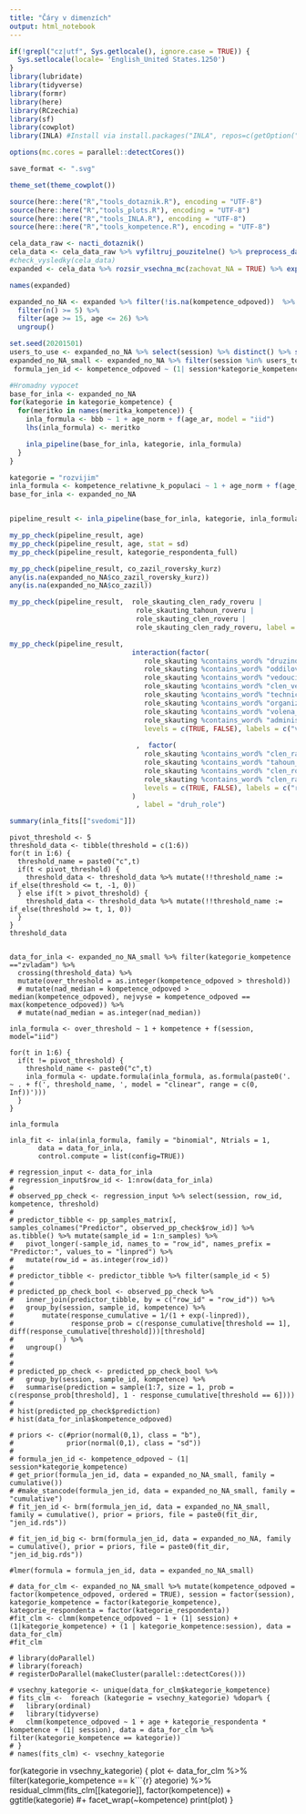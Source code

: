 ---
title: "Čáry v dimenzích"
output: html_notebook
---

```{r setup}
if(!grepl("cz|utf", Sys.getlocale(), ignore.case = TRUE)) {
  Sys.setlocale(locale= 'English_United States.1250')
}
library(lubridate)
library(tidyverse)
library(formr)
library(here)
library(RCzechia)
library(sf)
library(cowplot)
library(INLA) #Install via install.packages("INLA", repos=c(getOption("repos"), INLA="https://inla.r-inla-download.org/R/stable"), dep=TRUE)

options(mc.cores = parallel::detectCores())

save_format <- ".svg"

theme_set(theme_cowplot())

source(here::here("R","tools_dotaznik.R"), encoding = "UTF-8")
source(here::here("R","tools_plots.R"), encoding = "UTF-8")
source(here::here("R","tools_INLA.R"), encoding = "UTF-8")
source(here::here("R","tools_kompetence.R"), encoding = "UTF-8")

```


```{r}
cela_data_raw <- nacti_dotaznik()
cela_data <- cela_data_raw %>% vyfiltruj_pouzitelne() %>% preprocess_dat(verbose = FALSE)  
#check_vysledky(cela_data)
expanded <- cela_data %>% rozsir_vsechna_mc(zachovat_NA = TRUE) %>% expand_kompetence()
```


```{r}
names(expanded)
```

```{r}
expanded_no_NA <- expanded %>% filter(!is.na(kompetence_odpoved))  %>% group_by(session, kategorie_kompetence) %>% 
  filter(n() >= 5) %>%
  filter(age >= 15, age <= 26) %>%
  ungroup()

set.seed(20201501)
users_to_use <- expanded_no_NA %>% select(session) %>% distinct() %>% sample_n(800) %>% pull(session) 
expanded_no_NA_small <- expanded_no_NA %>% filter(session %in% users_to_use)
 formula_jen_id <- kompetence_odpoved ~ (1| session*kategorie_kompetence)

```



```{r}
#Hromadny vypocet
base_for_inla <- expanded_no_NA
for(kategorie in kategorie_kompetence) {
  for(meritko in names(meritka_kompetence)) {
    inla_formula <- bbb ~ 1 + age_norm + f(age_ar, model = "iid") 
    lhs(inla_formula) <- meritko

    inla_pipeline(base_for_inla, kategorie, inla_formula)
  }
}

```


```{r}
kategorie = "rozvijim"
inla_formula <- kompetence_relativne_k_populaci ~ 1 + age_norm + f(age_ar, model = "iid") 
base_for_inla <- expanded_no_NA


pipeline_result <- inla_pipeline(base_for_inla, kategorie, inla_formula)
```



```{r}
my_pp_check(pipeline_result, age)
my_pp_check(pipeline_result, age, stat = sd)
my_pp_check(pipeline_result, kategorie_respondenta_full)

```

```{r}
my_pp_check(pipeline_result, co_zazil_roversky_kurz)
any(is.na(expanded_no_NA$co_zazil_roversky_kurz))
any(is.na(expanded_no_NA$co_zazil))
```

```{r}
my_pp_check(pipeline_result,  role_skauting_clen_rady_roveru | 
                               role_skauting_tahoun_roveru |
                               role_skauting_clen_roveru |
                               role_skauting_clen_rady_roveru, label = "role_rover")

my_pp_check(pipeline_result, 
                              interaction(factor(
                                 role_skauting %contains_word% "druzinovy_radce" | 
                                 role_skauting %contains_word% "oddilovy_radce" |
                                 role_skauting %contains_word% "vedouci_zastupce_oddilu" |
                                 role_skauting %contains_word% "clen_vedeni_oddilu" |
                                 role_skauting %contains_word% "technicka" |
                                 role_skauting %contains_word% "organizacni" |
                                 role_skauting %contains_word% "volena_funkce" |
                                 role_skauting %contains_word% "administrativa",
                                 levels = c(TRUE, FALSE), labels = c("v","_"))
                              
                               ,  factor(
                                 role_skauting %contains_word% "clen_rady_roveru" | 
                                 role_skauting %contains_word% "tahoun_roveru" |
                                 role_skauting %contains_word% "clen_roveru" |
                                 role_skauting %contains_word% "clen_rady_roveru",
                                 levels = c(TRUE, FALSE), labels = c("r","_"))
                              )
                               , label = "druh_role")


```


```{r}
summary(inla_fits[["svedomi"]])
```


```
pivot_threshold <- 5
threshold_data <- tibble(threshold = c(1:6))
for(t in 1:6) {
  threshold_name = paste0("c",t)
  if(t < pivot_threshold) {
    threshold_data <- threshold_data %>% mutate(!!threshold_name := if_else(threshold <= t, -1, 0))
  } else if(t > pivot_threshold) {
    threshold_data <- threshold_data %>% mutate(!!threshold_name := if_else(threshold >= t, 1, 0))
  }
}
threshold_data
```

```

data_for_inla <- expanded_no_NA_small %>% filter(kategorie_kompetence =="zvladam") %>%
  crossing(threshold_data) %>%
  mutate(over_threshold = as.integer(kompetence_odpoved > threshold))
  # mutate(nad_median = kompetence_odpoved > median(kompetence_odpoved), nejvyse = kompetence_odpoved == max(kompetence_odpoved)) %>%
  # mutate(nad_median = as.integer(nad_median))

inla_formula <- over_threshold ~ 1 + kompetence + f(session, model="iid")

for(t in 1:6) {
  if(t != pivot_threshold) {
    threshold_name <- paste0("c",t)
    inla_formula <- update.formula(inla_formula, as.formula(paste0('. ~ . + f(', threshold_name, ', model = "clinear", range = c(0, Inf))')))
  }
}

inla_formula

inla_fit <- inla(inla_formula, family = "binomial", Ntrials = 1,
       data = data_for_inla,
       control.compute = list(config=TRUE))

```


```
# regression_input <- data_for_inla
# regression_input$row_id <- 1:nrow(data_for_inla)
# 
# observed_pp_check <- regression_input %>% select(session, row_id, kompetence, threshold)
# 
# predictor_tibble <- pp_samples_matrix[, samples_colnames("Predictor", observed_pp_check$row_id)] %>% as.tibble() %>% mutate(sample_id = 1:n_samples) %>%
#   pivot_longer(-sample_id, names_to = "row_id", names_prefix = "Predictor:", values_to = "linpred") %>%
#   mutate(row_id = as.integer(row_id))
# 
# predictor_tibble <- predictor_tibble %>% filter(sample_id < 5)
# 
# predicted_pp_check_bool <- observed_pp_check %>% 
#   inner_join(predictor_tibble, by = c("row_id" = "row_id")) %>%
#   group_by(session, sample_id, kompetence) %>%
#       mutate(response_cumulative = 1/(1 + exp(-linpred)),
#              response_prob = c(response_cumulative[threshold == 1], diff(response_cumulative[threshold]))[threshold]
#            ) %>%
#   ungroup()
#   
# 
# predicted_pp_check <- predicted_pp_check_bool %>%
#   group_by(session, sample_id, kompetence) %>% 
#   summarise(prediction = sample(1:7, size = 1, prob = c(response_prob[threshold], 1 - response_cumulative[threshold == 6])))
# 
# hist(predicted_pp_check$prediction)
# hist(data_for_inla$kompetence_odpoved)
```



```
# priors <- c(#prior(normal(0,1), class = "b"),
#             prior(normal(0,1), class = "sd"))
# 
# formula_jen_id <- kompetence_odpoved ~ (1| session*kategorie_kompetence)
# get_prior(formula_jen_id, data = expanded_no_NA_small, family = cumulative())
# #make_stancode(formula_jen_id, data = expanded_no_NA_small, family = "cumulative")
# fit_jen_id <- brm(formula_jen_id, data = expanded_no_NA_small, family = cumulative(), prior = priors, file = paste0(fit_dir, "jen_id.rds"))
```

```
# fit_jen_id_big <- brm(formula_jen_id, data = expanded_no_NA, family = cumulative(), prior = priors, file = paste0(fit_dir, "jen_id_big.rds"))
```

```
#lmer(formula = formula_jen_id, data = expanded_no_NA_small)
```


```
# data_for_clm <- expanded_no_NA_small %>% mutate(kompetence_odpoved = factor(kompetence_odpoved, ordered = TRUE), session = factor(session), kategorie_kompetence = factor(kategorie_kompetence), kategorie_respondenta = factor(kategorie_respondenta))
#fit_clm <- clmm(kompetence_odpoved ~ 1 + (1| session) + (1|kategorie_kompetence) + (1 | kategorie_kompetence:session), data = data_for_clm)
#fit_clm

```

```
# library(doParallel)
# library(foreach)
# registerDoParallel(makeCluster(parallel::detectCores()))
```


```
# vsechny_kategorie <- unique(data_for_clm$kategorie_kompetence)
# fits_clm <-  foreach (kategorie = vsechny_kategorie) %dopar% {
#   library(ordinal)
#   library(tidyverse)
#   clmm(kompetence_odpoved ~ 1 + age + kategorie_respondenta * kompetence + (1| session), data = data_for_clm %>% filter(kategorie_kompetence == kategorie))
# }
# names(fits_clm) <- vsechny_kategorie
```

for(kategorie in vsechny_kategorie) {
  plot <- data_for_clm %>% 
    filter(kategorie_kompetence == k```{r}
ategorie) %>%
    residual_clmm(fits_clm[[kategorie]], factor(kompetence)) + ggtitle(kategorie) #+ facet_wrap(~kompetence)
  print(plot)
}




